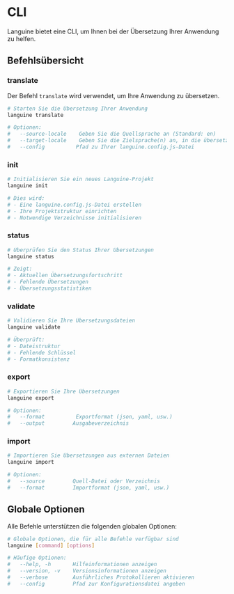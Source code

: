 # CLI

Languine bietet eine CLI, um Ihnen bei der Übersetzung Ihrer Anwendung zu helfen.

## Befehlsübersicht

### translate

Der Befehl `translate` wird verwendet, um Ihre Anwendung zu übersetzen.

```bash title="Terminal"
# Starten Sie die Übersetzung Ihrer Anwendung
languine translate

# Optionen:
#   --source-locale    Geben Sie die Quellsprache an (Standard: en)
#   --target-locale    Geben Sie die Zielsprache(n) an, in die übersetzt werden soll
#   --config          Pfad zu Ihrer languine.config.js-Datei
```

### init

```bash title="Terminal"
# Initialisieren Sie ein neues Languine-Projekt
languine init

# Dies wird:
# - Eine languine.config.js-Datei erstellen
# - Ihre Projektstruktur einrichten
# - Notwendige Verzeichnisse initialisieren
```

### status

```bash title="Terminal"
# Überprüfen Sie den Status Ihrer Übersetzungen
languine status

# Zeigt:
# - Aktuellen Übersetzungsfortschritt
# - Fehlende Übersetzungen
# - Übersetzungsstatistiken
```

### validate

```bash title="Terminal"
# Validieren Sie Ihre Übersetzungsdateien
languine validate

# Überprüft:
# - Dateistruktur
# - Fehlende Schlüssel
# - Formatkonsistenz
```

### export

```bash title="Terminal"
# Exportieren Sie Ihre Übersetzungen
languine export

# Optionen:
#   --format          Exportformat (json, yaml, usw.)
#   --output         Ausgabeverzeichnis
```

### import

```bash title="Terminal"
# Importieren Sie Übersetzungen aus externen Dateien
languine import

# Optionen:
#   --source         Quell-Datei oder Verzeichnis
#   --format         Importformat (json, yaml, usw.)
```

## Globale Optionen

Alle Befehle unterstützen die folgenden globalen Optionen:

```bash title="Terminal"
# Globale Optionen, die für alle Befehle verfügbar sind
languine [command] [options]

# Häufige Optionen:
#   --help, -h       Hilfeinformationen anzeigen
#   --version, -v    Versionsinformationen anzeigen
#   --verbose        Ausführliches Protokollieren aktivieren
#   --config         Pfad zur Konfigurationsdatei angeben
```

